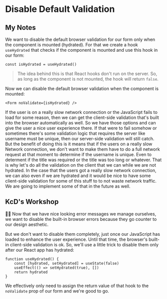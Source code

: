 # Disable Default Validation

## My Notes

We want to disable the default browser validation for our form only when the component is mounted (hydrated).
For that we create a hook `useHydrated` that checks if the component is mounted and use this hook in our form:

```tsx
const isHydrated = useHydrated()
```

> The idea behind this is that React hooks don't run on the server. So, as long as the component is not mounted,
> the hook will return `false`.

Now we can disable the default browser validation when the component is mounted:

```tsx
<Form noValidate={isHydrated} />
```

If the user is on a really slow network connection or the JavaScript fails to load for some reason,
then we can get the client-side validation that's built into the browser automatically as well.
So we have those options and can give the user a nice user experience there.
If that were to fail somehow or sometimes there's some validation logic that requires the server
like username must be unique, then our server-side validation will still catch.
But the benefit of doing this is it means that if the users on a really slow Network connection,
we don't want to make them have to do a full network request at that moment to determine if the username is unique.
Even to determent if the title was required or the title was too long or whatever.
That is why let's do all the validation on the client that we can while we are not hydrated.
In the case that the users got a really slow network connection, we can also even if we are hydrated
and it would be nice to have some client-side validation for some of this stuff to to not waste network traffic.
We are going to implement some of that in the future as well.

## KcD's Workshop

<EpicVideo url="https://www.epicweb.dev/workshops/professional-web-forms/form-validation/dynamic-error-validation-with-hooks" />

👨‍💼 Now that we have nice looking error messages we manage ourselves, we want to
disable the built-in browser errors because they go counter to our design
aesthetic.

But we don't want to disable them completely, just once our JavaScript has
loaded to enhance the user experience. Until that time, the browser's built-in
client-side validation is ok. So, we'll use a little trick to disable them only
after our React app has hydrated:

```tsx
function useHydrated() {
	const [hydrated, setHydrated] = useState(false)
	useEffect(() => setHydrated(true), [])
	return hydrated
}
```

We effectively only need to assign the return value of that hook to the
`noValidate` prop of our form and we're good to go.
